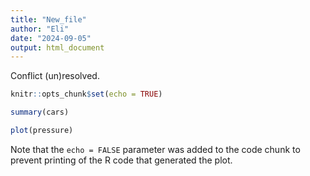 ```yaml
---
title: "New_file"
author: "Eli"
date: "2024-09-05"
output: html_document
---
```


Conflict (un)resolved.


```r
knitr::opts_chunk$set(echo = TRUE)
```


```r
summary(cars)
```

```r
plot(pressure)
```

Note that the `echo = FALSE` parameter was added to the code chunk to prevent printing of the R code that generated the plot.
